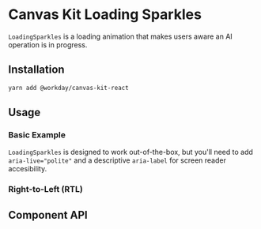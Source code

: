 

<Meta title="Preview/Loading Sparkles" component={LoadingSparkles} />

# Canvas Kit Loading Sparkles

`LoadingSparkles` is a loading animation that makes users aware an AI operation is in progress.

## Installation

```sh
yarn add @workday/canvas-kit-react
```

## Usage

### Basic Example

`LoadingSparkles` is designed to work out-of-the-box, but you'll need to add `aria-live="polite"`
and a descriptive `aria-label` for screen reader accesibility.

<ExampleCodeBlock code={Basic} />

### Right-to-Left (RTL)

<ExampleCodeBlock code={RTL} />

## Component API

<SymbolDoc name="LoadingSparkles" fileName="/preview-react/" />
